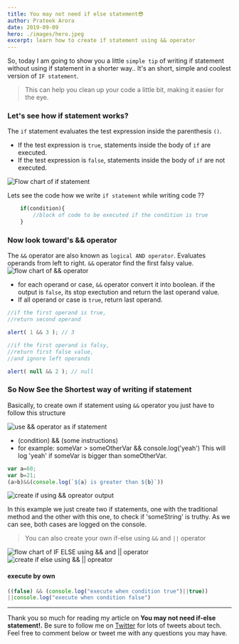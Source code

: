 ```yaml
---
title: You may not need if else statement😎
author: Prateek Arora
date: 2019-09-09
hero: ./images/hero.jpeg
excerpt: learn how to create if statement using && operator
---
```


So, today I am going to show you a little `simple tip` of writing if statement without using if statement in a shorter way.. It's an short, simple and coolest version of `IF statement`.

>This can help you clean up your code a little bit, making it easier for the eye.

### Let's see how if statement works?
The `if` statement evaluates the test expression inside the parenthesis `()`.
-   If the test expression is `true`, statements inside the body of  `if`  are executed.
-   If the test expression is `false`, statements inside the body of  `if`  are not executed.

![Flow chart of if statement](./images/flow-chat-of-if.jpg)

Lets see the code how we write `if statement` while writing code ??

```javascript
	if(condition){
		//block of code to be executed if the condition is true
	}
```
### Now look toward's && operator
The `&&` operator are also known  as `logical AND operator`.  Evaluates operands from left to right. `&&` operator find the first falsy value.
![flow chart of && operator](./images/flow-chat-of-&&-operator.jpg)
-   for each operand or case, `&&` operator convert it into boolean. if the output is `false`, its stop exectution and return the last operand value.
-   If all operand or case is `true`, return last operand.
```javascript
//if the first operand is true,
//return second operand

alert( 1 && 3 ); // 3

//if the first operand is falsy,
//return first false value,
//and ignore left operands

alert( null && 2 ); // null
```
### So Now See the Shortest way of writing if statement 

Basically, to create own if statement using `&&` operator you just have to follow this structure 

![use && operator as if statement](./images/use-&&-operator-as-if-statement.jpg)

- (condition) && (some instructions) 
- for example:  someVar > someOtherVar && console.log('yeah') This will log 'yeah' if someVar is bigger than someOtherVar.

```javascript
var a=60;
var b=21;
(a>b)&&(console.log(`${a} is greater than ${b}`))
```
![create if using && opreator output](./images/create-if-using-&&-opreator-output.png)

In this example we just create two if statements, one with the traditional method and the other with this one, to check if 'someString' is truthy. As we can see, both cases are logged on the console.

> You can also create your own if-else using `&&` and `||` operator

![flow chart of IF ELSE using && and || operator](./images/flow-chart-of-IF-ELSE-using-&&-and-||-operator.jpg)
![create if else using && || opreator](./images/create-if-else-using-&&-||-opreator.png)
#### execute by own
```javascript
((false) && (console.log("execute when condition true")||true))
||console.log("execute when condition false")
```

***
Thank you so much for reading my article on **You may not need if-else statement!.** Be sure to follow me on [Twitter](https://twitter.com/prateek_codes) for lots of tweets about tech. Feel free to comment below or tweet me with any questions you may have.